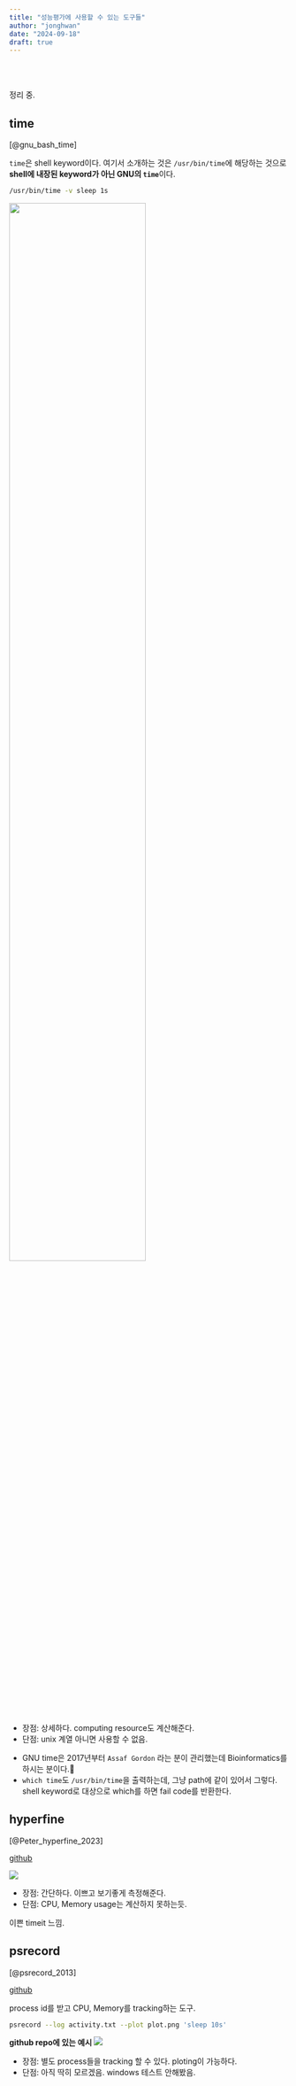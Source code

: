 ```yaml
---
title: "성능평가에 사용할 수 있는 도구들"
author: "jonghwan"
date: "2024-09-18"
draft: true
---
```


<br><br>

정리 중.

## time {.unnumbered}

[@gnu_bash_time]

`time`은 shell keyword이다. 여기서 소개하는 것은 `/usr/bin/time`에 해당하는 것으로 **shell에 내장된 keyword가 아닌 GNU의 `time`**이다.

```bash
/usr/bin/time -v sleep 1s
```

![](time_v.png){width=70%}

- 장점: 상세하다. computing resource도 계산해준다.
- 단점: unix 계열 아니면 사용할 수 없음.


::: {.callout-tip title="TMI"}
- GNU time은 2017년부터 `Assaf Gordon` 라는 분이 관리했는데 Bioinformatics를 하시는 분이다.👀
- `which time`도 `/usr/bin/time`을 출력하는데, 그냥 path에 같이 있어서 그렇다. shell keyword로 대상으로 which를 하면 fail code를 반환한다.
:::


## hyperfine {.unnumbered}

[@Peter_hyperfine_2023]

[github](https://github.com/sharkdp/hyperfine)

![](hyperfine_example.png)


- 장점: 간단하다. 이쁘고 보기좋게 측정해준다.
- 단점: CPU, Memory usage는 계산하지 못하는듯.

이쁜 timeit 느낌.


## psrecord {.unnumbered}

[@psrecord_2013]

[github](https://github.com/astrofrog/psrecord)

process id를 받고 CPU, Memory를 tracking하는 도구.

```bash
psrecord --log activity.txt --plot plot.png 'sleep 10s'
```

**github repo에 있는 예시**
![](https://github.com/astrofrog/psrecord/blob/main/screenshot.png?raw=true)

- 장점: 별도 process들을 tracking 할 수 있다. ploting이 가능하다.
- 단점: 아직 딱히 모르겠음. windows 테스트 안해봤음.

